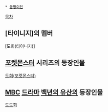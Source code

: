  * [[동명이인]]

[[목차]]

== [타이니지]의 멤버 ==
[도희(타이니지)]

== [[포켓몬스터]] 시리즈의 등장인물 ==
[[도희(포켓몬스터)]]

== [[MBC]] [[드라마]] [[백년의 유산]]의 등장인물 ==
[[도도희]]

